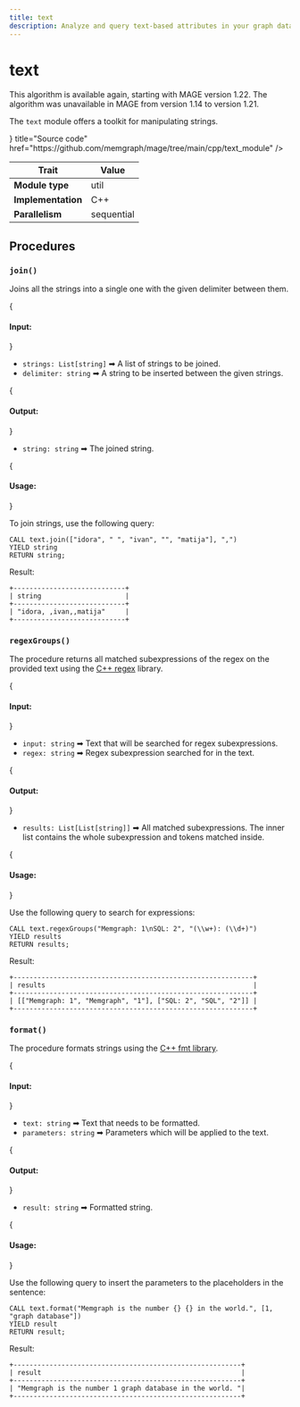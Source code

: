 ```yaml
---
title: text
description: Analyze and query text-based attributes in your graph data with Memgraph's Text class. Do take a look at our documentation and expert guidance to enhance your text-based analysis and search capabilities.
---
```



# text

<Callout type="info">
This algorithm is available again, starting with MAGE version 1.22.
The algorithm was unavailable in MAGE from version 1.14 to version 1.21.
</Callout>

The `text` module offers a toolkit for manipulating strings.

<Cards>
  <Cards.Card
    icon={<GitHub />}
    title="Source code"
    href="https://github.com/memgraph/mage/tree/main/cpp/text_module"
  />
</Cards>

| Trait               | Value      |
| ------------------- | ---------- |
| **Module type**     | util       |
| **Implementation**  | C++        |
| **Parallelism**     | sequential |

## Procedures

### `join()`

Joins all the strings into a single one with the given delimiter between them.

{<h4> Input: </h4>}

- `strings: List[string]` ➡ A list of strings to be joined.
- `delimiter: string` ➡ A string to be inserted between the given strings.

{<h4> Output: </h4>}

- `string: string` ➡ The joined string.

{<h4> Usage: </h4>}

To join strings, use the following query:

```cypher
CALL text.join(["idora", " ", "ivan", "", "matija"], ",") 
YIELD string 
RETURN string;
```

Result:

```plaintext
+----------------------------+
| string                     |
+----------------------------+
| "idora, ,ivan,,matija"     |
+----------------------------+
```

### `regexGroups()`

The procedure returns all matched subexpressions of the regex on the provided
text using the [C++ regex](https://en.cppreference.com/w/cpp/regex) library.

{<h4> Input: </h4>}

- `input: string` ➡ Text that will be searched for regex subexpressions.
- `regex: string` ➡ Regex subexpression searched for in the text. 

{<h4> Output: </h4>}

- `results: List[List[string]]` ➡ All matched subexpressions. The inner list contains the whole subexpression and tokens matched inside.

{<h4> Usage: </h4>}

Use the following query to search for expressions: 

```cypher
CALL text.regexGroups("Memgraph: 1\nSQL: 2", "(\\w+): (\\d+)")
YIELD results
RETURN results;
```

Result:

```plaintext
+------------------------------------------------------------+
| results                                                    |
+------------------------------------------------------------+
| [["Memgraph: 1", "Memgraph", "1"], ["SQL: 2", "SQL", "2"]] |
+------------------------------------------------------------+
```

### `format()`

The procedure formats strings using the [C++ fmt library](https://github.com/fmtlib/fmt).

{<h4> Input: </h4>}

- `text: string` ➡ Text that needs to be formatted.
- `parameters: string` ➡ Parameters which will be applied to the text.

{<h4> Output: </h4>}

- `result: string` ➡ Formatted string.

{<h4> Usage: </h4>}

Use the following query to insert the parameters to the placeholders in the sentence:

```cypher
CALL text.format("Memgraph is the number {} {} in the world.", [1, "graph database"])
YIELD result
RETURN result;
```

Result:

```plaintext
+---------------------------------------------------------+
| result                                                  |
+---------------------------------------------------------+
| "Memgraph is the number 1 graph database in the world. "|
+---------------------------------------------------------+
```
